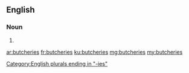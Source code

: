 ==English==

===Noun===
{{head|en|plural}}

# {{plural of|butchery|lang=en}}

[[Category:English plurals ending in "-ies"]]

[[ar:butcheries]]
[[fr:butcheries]]
[[ku:butcheries]]
[[mg:butcheries]]
[[my:butcheries]]